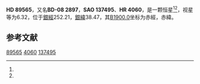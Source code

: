 {{Starbox begin
| name = HD 89565
}}
{{Starbox observe
| epoch = [[J2000.0|J2000.0]]
| constell = {{星座名待查}}<ref name=SIMBAD>{{cite web
 | url=http://simbad.u-strasbg.fr/simbad/sim-id?Ident=HR+4060
 | title =Pulsating variable Star
 | publisher=Centre de Données astronomiques de Strasbourg
 | work=SIMBAD
 | accessdate=2012-07-13}}</ref><ref name=DATA>{{cite web
 | url=http://vizier.u-strasbg.fr/viz-bin/VizieR-5?-out.add=.&-source=5050&-corr=PK=HR&-out.max=9999&HR=4060
 | title=VizieR Detailed Page
 | accessdate=2012-07-13
 | archive-date=2016-03-04
 | archive-url=https://web.archive.org/web/20160304232329/http://vizier.u-strasbg.fr/viz-bin/VizieR-5?-out.add=.&-source=5050&-corr=PK=HR&-out.max=9999&HR=4060
 | dead-url=no
 }}</ref>
| 星官 = 
| ra = {{RA|10|19|59.4}}<ref name=SIMBAD /><ref name=DATA />
| dec = {{DEC|-9|3|32}}<ref name=SIMBAD /><ref name=DATA />
| appmag_v = 6.32<ref name=SIMBAD /><ref name=DATA />
}}
{{Starbox character
| class = F1IV<ref name=SIMBAD /><ref name=DATA />
| b-v = 0.33<ref name=SIMBAD /><ref name=DATA />
| u-b = 0.03<ref name=SIMBAD /><ref name=DATA />
| r-i = <ref name=SIMBAD /><ref name=DATA />
| variable = 
}}
{{Starbox astrometry
| radial_v = 0.03
| prop_mo_ra = 15
| parallax = 
| p_error = 
}}
{{Starbox catalog
| names =BD-08 2897，[[SAO星表|SAO]] 137495，[[HD星表|HD]] 89565，[[HR星表|HR]] 4060}}
{{Starbox reference |Simbad=HR+4060}}
{{Starbox end}}

'''HD 89565'''，又名'''BD-08 2897'''，'''SAO 137495'''、'''HR 4060'''，是一颗恒星<ref name=SIMBAD /><ref name=DATA />，视星等为6.32，位于[[銀道座標系|銀經]]252.21，[[銀道座標系|銀緯]]38.47，其[[B1900.0|B1900.0]]坐标为赤經{{RA|10|15|1.5}}，赤緯{{DEC|-8|38.47|18}}。

== 参考文献 ==
{{reflist}}

{{star-stub}}

[[Category:HD和HDE天體|89565]]
[[Category:HR天體|4060]]
[[Category:SAO天體|137495]]